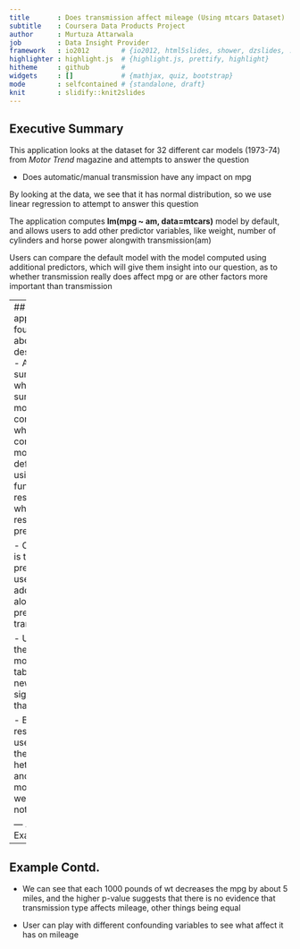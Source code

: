 ```yaml
---
title       : Does transmission affect mileage (Using mtcars Dataset)
subtitle    : Coursera Data Products Project
author      : Murtuza Attarwala
job         : Data Insight Provider
framework   : io2012        # {io2012, html5slides, shower, dzslides, ...}
highlighter : highlight.js  # {highlight.js, prettify, highlight}
hitheme     : github        # 
widgets     : []            # {mathjax, quiz, bootstrap}
mode        : selfcontained # {standalone, draft}
knit        : slidify::knit2slides
---
```

## Executive Summary

This application looks at the dataset for 32 different car models (1973-74) from *Motor Trend* magazine and attempts to answer the question  

  - Does automatic/manual transmission have any impact on mpg

By looking at the data, we see that it has normal distribution, so we use linear regression to attempt to answer this question  

The application computes **lm(mpg ~ am, data=mtcars)** model by default, and allows users to add other predictor variables, like weight, number of cylinders and horse power alongwith transmission(am)  

Users can compare the default model with the model computed using additional predictors, which will give them insight into our question, as to whether transmission really does affect mpg or are other factors more important than transmission

---
## How to use the app
- The app has four tabs
  - An about tab briefly describing the app
  - A model summary tab, which shows the summary of the model
  - A model comparison tab, which let's users compare the model with the default model using anova function
  - The residuals plot tab, which plots the residuals vs the predicted values
  
- On the left panel is the set of predictors that the user can select to add to the model, alongside default predictor of transmission(am)

- User can look at the p-value in the model comparison tab, to see if the new model is significantly better than the default

- By looking at the residuals plot the user can verify if there is any heteroskedasticity, and whether linear model will work well for the data or not

--- .smallcode
## Example
```r
library(knitr)
library(datasets)
data(mtcars)
hook1 <- function(x){ gsub("```\n*```r*\n*", "", x) }
hook2 <- function(x){ gsub("```\n+```\n", "", x) }
knit_hooks$set(document = hook2)
```
- A quick look at the fuel efficiency based on on transmission alone suggests that on average manual transmission gives 7 more miles per gallon
```r
fit1 <- lm(mpg~am, data=mtcars)
summary(fit1)$coeff
```
- Now let's see what happens when we add other confounding variables like wt, which we suspect can impact mpg
```r
fit2 <- lm(mpg~am+wt, data=mtcars)
summary(fit2)$coeff
```

---
## Example Contd.
- We can see that each 1000 pounds of wt decreases the mpg by about 5 miles, and the higher p-value suggests that there is no evidence that transmission type affects mileage, other things being equal

- User can play with different confounding variables to see what affect it has on mileage

